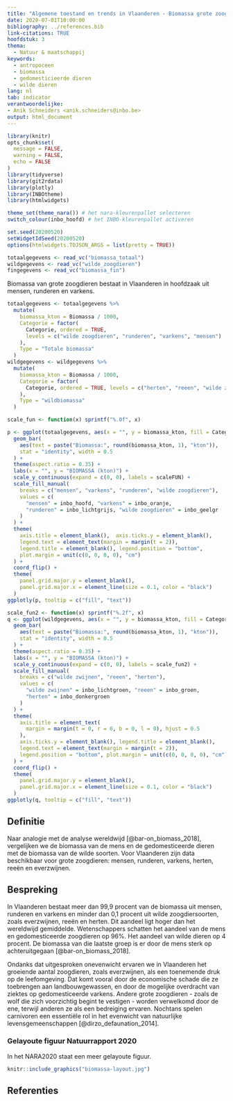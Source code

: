 ```yaml
---
title: "Algemene toestand en trends in Vlaanderen - Biomassa grote zoogdieren"
date: 2020-07-01T10:00:00
bibliography: ../references.bib
link-citations: TRUE
hoofdstuk: 3
thema:
  - Natuur & maatschappij
keywords:
  - antropoceen
  - biomassa
  - gedomesticieerde dieren
  - wilde dieren
lang: nl
tab: indicator
verantwoordelijke:
- Anik Schneiders <anik.schneiders@inbo.be>
output: html_document
---
```



```r
library(knitr)
opts_chunk$set(
  message = FALSE,
  warning = FALSE,
  echo = FALSE
)
library(tidyverse)
library(git2rdata)
library(plotly)
library(INBOtheme)
library(htmlwidgets)

theme_set(theme_nara()) # het nara-kleurenpallet selecteren
switch_colour(inbo_hoofd) # het INBO-kleurenpallet activeren

set.seed(20200520)
setWidgetIdSeed(20200520)
options(htmlwidgets.TOJSON_ARGS = list(pretty = TRUE))
```

```r
totaalgegevens <- read_vc("biomassa_totaal")
wildgegevens <- read_vc("wilde_zoogdieren")
fingegevens <- read_vc("biomassa_fin")
```

Biomassa van grote zoogdieren bestaat in Vlaanderen in hoofdzaak uit mensen, runderen en varkens.

```r
totaalgegevens <- totaalgegevens %>%
  mutate(
    biomassa_kton = Biomassa / 1000,
    Categorie = factor(
      Categorie, ordered = TRUE,
      levels = c("wilde zoogdieren", "runderen", "varkens", "mensen")
    ),
    Type = "Totale biomassa"
  )
wildgegevens <- wildgegevens %>%
  mutate(
    biomassa_kton = Biomassa / 1000,
    Categorie = factor(
      Categorie, ordered = TRUE, levels = c("herten", "reeen", "wilde zwijnen")
    ),
    Type = "wildbiomassa"
  )

scale_fun <- function(x) sprintf("%.0f", x)

p <- ggplot(totaalgegevens, aes(x = "", y = biomassa_kton, fill = Categorie)) +
  geom_bar(
    aes(text = paste("Biomassa:", round(biomassa_kton, 1), "kton")),
    stat = "identity", width = 0.5
  ) +
  theme(aspect.ratio = 0.35) +
  labs(x = "", y = "BIOMASSA (kton)") +
  scale_y_continuous(expand = c(0, 0), labels = scaleFUN) +
  scale_fill_manual(
    breaks = c("mensen", "varkens", "runderen", "wilde zoogdieren"),
    values = c(
      "mensen" = inbo_hoofd, "varkens" = inbo_oranje,
      "runderen" = inbo_lichtgrijs, "wilde zoogdieren" = inbo_geelgr
    )
  ) +
  theme(
    axis.title = element_blank(),  axis.ticks.y = element_blank(),
    legend.text = element_text(margin = margin(t = 2)),
    legend.title = element_blank(), legend.position = "bottom",
    plot.margin = unit(c(0, 0, 0, 0), "cm")
  ) +
  coord_flip() +
  theme(
    panel.grid.major.y = element_blank(),
    panel.grid.major.x = element_line(size = 0.1, color = "black")
  )
ggplotly(p, tooltip = c("fill", "text"))
```
```r
scale_fun2 <- function(x) sprintf("%.2f", x)
q <- ggplot(wildgegevens, aes(x = "", y = biomassa_kton, fill = Categorie)) +
  geom_bar(
    aes(text = paste("Biomassa:", round(biomassa_kton, 1), "kton")),
    stat = "identity", width = 0.5
  ) +
  theme(aspect.ratio = 0.35) +
  labs(x = "", y = "BIOMASSA (kton)") +
  scale_y_continuous(expand = c(0, 0), labels = scale_fun2) +
  scale_fill_manual(
    breaks = c("wilde zwijnen", "reeen", "herten"),
    values = c(
      "wilde zwijnen" = inbo_lichtgroen, "reeen" = inbo_groen,
      "herten" = inbo_donkergroen
    )
  ) +
  theme(
    axis.title = element_text(
      margin = margin(t = 0, r = 0, b = 0, l = 0), hjust = 0.5
    ),
    axis.ticks.y = element_blank(), legend.title = element_blank(),
    legend.text = element_text(margin = margin(t = 2)),
    legend.position = "bottom", plot.margin = unit(c(0, 0, 0, 0), "cm")
  ) +
  coord_flip() +
  theme(
    panel.grid.major.y = element_blank(),
    panel.grid.major.x = element_line(size = 0.1, color = "black")
  )
ggplotly(q, tooltip = c("fill", "text"))
```

## Definitie

Naar analogie met de analyse wereldwijd [@bar-on_biomass_2018], vergelijken we de biomassa van de mens en de gedomesticeerde dieren met de biomassa van de wilde soorten. Voor Vlaanderen zijn data beschikbaar voor grote zoogdieren: mensen, runderen, varkens, herten, reeën en everzwijnen.

## Bespreking

In Vlaanderen bestaat meer dan 99,9 procent van de biomassa uit mensen, runderen en varkens en minder dan 0,1 procent uit wilde zoogdiersoorten, zoals everzwijnen, reeën en herten. 
Dit aandeel ligt hoger dan het wereldwijd gemiddelde. Wetenschappers schatten het aandeel van de mens en gedomesticeerde zoogdieren op 96%. Het aandeel van wilde dieren op 4 procent. 
De biomassa van die laatste groep is er door de mens sterk op achteruitgegaan [@bar-on_biomass_2018].  

Ondanks dat uitgesproken onevenwicht ervaren we in Vlaanderen het groeiende aantal zoogdieren, zoals everzwijnen, als een toenemende druk op de leefomgeving. 
Dat komt vooral door de economische schade die ze toebrengen aan landbouwgewassen, en door de mogelijke overdracht van ziektes op gedomesticeerde varkens. 
Andere grote zoogdieren - zoals de wolf die zich voorzichtig begint te vestigen - worden verwelkomd door de ene, terwijl anderen ze als een bedreiging ervaren. 
Nochtans spelen carnivoren een essentiële rol in het evenwicht van natuurlijke levensgemeenschappen [@dirzo_defaunation_2014].

### Gelayoute figuur Natuurrapport 2020

In het NARA2020 staat een meer gelayoute figuur. 

```r
knitr::include_graphics("biomassa-layout.jpg")
```

## Referenties
